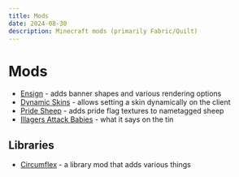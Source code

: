 ```yaml
---
title: Mods
date: 2024-08-30
description: Minecraft mods (primarily Fabric/Quilt)
---
```


# Mods

- [Ensign](https://modrinth.com/mod/ensign) - adds banner shapes and various
  rendering options
- [Dynamic Skins](https://modrinth.com/mod/dynamic-skins) - allows setting a
  skin dynamically on the client
- [Pride Sheep](https://modrinth.com/mod/pride-sheep-) - adds pride flag
  textures to nametagged sheep
- [Illagers Attack Babies](https://modrinth.com/mod/illagers-attack-babies) -
  what it says on the tin

## Libraries

- [Circumflex](https://diacritics-owo.github.io/circumflex/) - a library mod
  that adds various things
